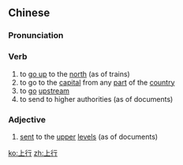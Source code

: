 ==Chinese==
{{zh-forms}}

===Pronunciation===
{{zh-pron
|m=shàngxíng
|c=soeng6 hang4
|mn=xm:siōng-hêng
|cat=v,a
}}

===Verb===
{{zh-verb}}

# to [[go up]] to the [[north]] (as of trains)
# to go to the [[capital]] from any [[part]] of the [[country]]
# to [[go]] [[upstream]]
# to send to higher authorities (as of documents)

===Adjective===
{{zh-adj}}

# [[sent]] to the [[upper]] [[level]]s (as of documents)

[[ko:上行]]
[[zh:上行]]